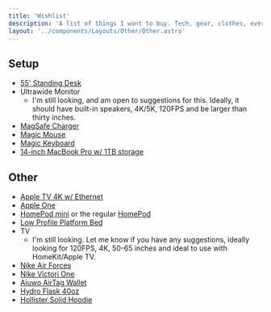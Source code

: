 ```yaml
---
title: 'Wishlist'
description: 'A list of things I want to buy. Tech, gear, clothes, everything Feel free to DM/email me with suggestions.'
layout: '../components/Layouts/Other/Other.astro'
---
```


## Setup

- [55' Standing Desk](https://www.amazon.com/SHW-55-Inch-Electric-Adjustable-Computer/dp/B07Q3TGL7M)
- Ultrawide Monitor
  - I'm still looking, and am open to suggestions for this. Ideally, it should have built-in speakers, 4K/5K, 120FPS and be larger than thirty inches.
- [MagSafe Charger](https://www.amazon.com/Apple-MHXH3AM-A-MagSafe-Charger/dp/B08L5NP6NG)
- [Magic Mouse](https://www.apple.com/us-edu/shop/product/MMMQ3AM/A/magic-mouse-black-multi-touch-surface)
- [Magic Keyboard](https://www.amazon.com/Apple-Magic-Keyboard-English-Silver/dp/B09BRDXB7N)
- [14-inch MacBook Pro w/ 1TB storage](https://www.apple.com/us-edu/shop/buy-mac/macbook-pro/14-inch-space-gray-apple-m2-pro-with-10-core-cpu-and-16-core-gpu-512gb)

## Other

- [Apple TV 4K w/ Ethernet](https://www.apple.com/us-edu/shop/buy-tv/apple-tv-4k/128gb)
- [Apple One](https://www.apple.com/apple-one/)
- [HomePod mini](https://www.apple.com/us-edu/shop/buy-homepod/homepod-mini/blue) or the regular [HomePod](https://www.apple.com/us-edu/shop/buy-homepod/homepod/white)
- [Low Profile Platform Bed](https://www.amazon.com/SHA-CERLIN-Upholstered-Adjustable-Headboard/dp/B088CQLF5K)
- TV
  - I'm still looking. Let me know if you have any suggestions, ideally looking for 120FPS, 4K, 50-65 inches and ideal to use with HomeKit/Apple TV.
- [Nike Air Forces](https://www.nike.com/t/air-force-1-07-mens-shoes-5QFp5Z/CW2288-111)
- [Nike Victori One](https://www.nike.com/t/victori-one-mens-slides-vrTGLL/CN9675-005)
- [Aiuwo AirTag Wallet](https://www.amazon.com/Aiuwo-AirTag-Wallets-Blocking-Minimalist/dp/B09YV3MJ23/)
- [Hydro Flask 40oz](https://www.amazon.com/Hydro-Flask-Water-Bottle-Stainless/dp/B07YXMJ5WF)
- [Hollister Solid Hoodie](https://www.hollisterco.com/shop/us/p/logo-icon-hoodie-49891820)
